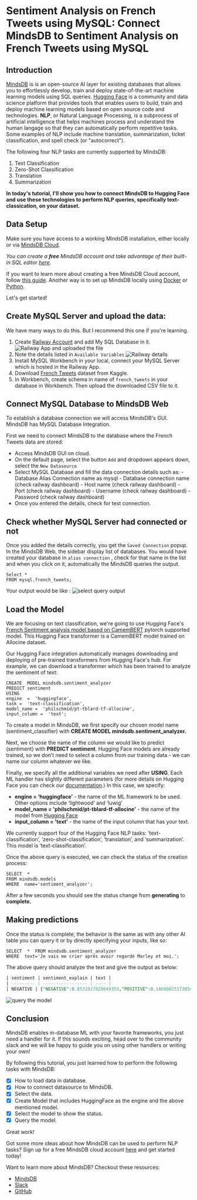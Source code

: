 

# Sentiment Analysis on French Tweets using MySQL: Connect MindsDB to Sentiment Analysis on French Tweets using MySQL

## Introduction

[MindsDB](https://mindsdb.com/) is is an open-source AI layer for existing databases that allows you to effortlessly develop, train and deploy state-of-the-art machine learning models using SQL queries. 
[Hugging Face](https://huggingface.co/) is a community and data science platform that provides tools that enables users to build, train and deploy machine learning models based on open source code and technologies. 
**NLP**, or Natural Language Processing, is a subprocess of artificial intelligence that helps machines process and understand the human langage so that they can automatically perform repetitive tasks. 
Some examples of NLP include machine translation, summarization, ticket classification, and spell check (or "autocorrect").

The following four NLP tasks are currently supported by MindsDB:

1. Text Classification
2. Zero-Shot Classification
3. Translation
4. Summarization

**In today's tutorial, I'll show you how to connect MindsDB to Hugging Face and use these technologies to perform NLP queries, specifically text-classication, on your dataset.**

## Data Setup

Make sure you have access to a working MindsDB installation, either locally or via [MindsDB Cloud](https://cloud.mindsdb.com/). 

*You can create a **free** MindsDB account and take advantage of their built-in SQL editor [here](https://cloud.mindsdb.com/editor).*

If you want to learn more about creating a free MindsDB Cloud account, follow
[this guide](/setup/cloud/). Another way is to set up MindsDB locally using [Docker](/setup/self-hosted/docker/) or [Python](/setup/self-hosted/pip/source/).

Let's get started!

##  Create MySQL Server and upload the data:
We have many ways to do this. But I recommend this one if you're learning. 
1. Create [Railway Account](https://railway.app/) and add My SQL Database in it.
![Railway App and uploaded the file](images/sentiment-analysis-on-french-tweets/createmysqldb.png)
2. Note the details listed in `Available Variables`
![Railway details](images/sentiment-analysis-on-french-tweets/railwaydetails.png)
3. Install MySQL Workbench in your local, connect your MySQL Server which is hosted in the Railway App.
4. Download [French Tweets](https://www.kaggle.com/datasets/hbaflast/french-twitter-sentiment-analysis?resource=download) dataset from Kaggle.
5. In Workbench, create schema in name of `french_tweets`  in your database in Workbench. Then upload the downloaded CSV file to it. 


## Connect MySQL Database to MindsDB Web

To establish a database connection we will access MindsDB's GUI. MindsDB has MySQL Database Integration.

First we need to connect MindsDB to the database where the French Tweets data are stored:

 - Access MindsDB GUI on cloud.
 - On the default page, select the button  `Add`  and dropdown appears down, select the `New Datasource` 
 - Select MySQL Database and fill the data connection details such as:
	   - Database Alias Connection name as mysql
	   - Database connection name (check railway dashboard)
	   - Host name (check railway dashboard)
	   - Port (check railway dashboard)
	   - Username (check railway dashboard)
	   - Password (check railway dashboard)
- Once you entered the details, check for test connection.

 
 ## Check whether MySQL Server had connected or not

Once you added the details correctly, you get the `Saved Connection` popup.  In the MindsDB Web, the sidebar display list of databases. You would have created your database in `alias connection` , check for that name in the list and when you click on it, automatically the MindsDB queries the output. 

```
Select * 
FROM mysql.french_tweets;
```
Your output would be like :
![select query output](images/sentiment-analysis-on-french-tweets/query.png)

## Load the Model

We are focusing on text classification, we're going to use Hugging Face's [French Sentiment analysis model based on CamemBERT](https://huggingface.co/philschmid/pt-tblard-tf-allocine/tree/main) pytorch supported model. This Hugging Face transformer is a CamemBERT model trained on Allocine dataset.

Our Hugging Face integration automatically manages downloading and deploying of pre-trained transformers from Hugging Face's hub. For example, we can download a transformer which has been trained to analyze the sentiment of text:
```
CREATE  MODEL mindsdb.sentiment_analyzer
PREDICT sentiment
USING
engine  =  'huggingface',
task =  'text-classification',
model_name =  'philschmid/pt-tblard-tf-allocine',
input_column =  'text';
```
To create a model in MindsDB, we first specify our chosen model name (sentiment_classifier) with **CREATE MODEL mindsdb.sentiment_analyzer.**

Next, we choose the name of the column we would like to predict (sentiment) with **PREDICT sentiment**. Hugging Face models are already trained, so we don’t need to select a column from our training data - we can name our column whatever we like.

Finally, we specify all the additional variables we need after **USING**. Each ML handler has slightly different parameters (for more details on Hugging Face you can check our [documentation](https://docs.mindsdb.com/custom-model/huggingface?_gl=1*dxyiz5*_ga*MjEyNzE5MjgzMy4xNjY4Nzg5OTkz*_ga_7LGFPGV6XV*MTY3MDkwMjEwOS41Mi4xLjE2NzA5MDI4ODYuNjAuMC4w).) In this case, we specify:  

-   **engine = ‘huggingface’**  - the name of the ML framework to be used. Other options include ‘lightwood’ and ‘luwig’
-   **model_name = 'philschmid/pt-tblard-tf-allocine'**  - the name of the model from  [Hugging Face](https://huggingface.co/models)
-   **input_column = 'text'**  - the name of the input column that has your text.

We currently support four of the Hugging Face NLP tasks: ‘text-classification’, ‘zero-shot-classification’, ‘translation’, and ‘summarization’. This model is ‘text-classification’.

Once the above query is executed, we can check the status of the creation process:
```
SELECT  *
FROM mindsdb.models
WHERE  name='sentiment_analyzer';
```
After a few seconds you should see the status change from **generating** to **complete.**

## Making predictions

Once the status is complete, the behavior is the same as with any other AI table you can query it or by directly specifying your inputs, like so:

```
SELECT  *  FROM mindsdb.sentiment_analyzer
WHERE  text='Je vais me crier après avoir regardé Marley et moi.';
```

The above query should analyze the text and give the output as below:

```sql
| sentiment | sentiment_explain | text |
| --------- | ----------------- | ---- |
| NEGATIVE | {"NEGATIVE":0.8531917929649353,"POSITIVE":0.14680825173854828} | Je vais me crier après avoir regardé Marley et moi. |
```
![query the model](images/sentiment-analysis-on-french-tweets/querythemodel.png)


## Conclusion

MindsDB enables in-database ML with your favorite frameworks, you just need a handler for it. If this sounds exciting, head over to the community slack and we will be happy to guide you on using other handlers or writing your own!

By following this tutorial, you just learned how to perform the following tasks with MindsDB:

- [x]  How to load data in database.
- [x]  How to connect datasource to MindsDB.
- [x]  Select the data.
- [x]  Create Model that includes HuggingFace as the engine and the above mentioned model.
- [x]  Select the model to show the status.
- [x] Query the model.

Great work!

Got some more ideas about how MindsDB can be used to perform NLP tasks? 
Sign up for a free MindsDB cloud account [here](https://cloud.mindsdb.com/) and get started today!

Want to learn more about MindsDB? Checkout these resources:
- [MindsDB](https://mindsdb.com/)
- [Slack](https://mindsdbcommunity.slack.com/join/shared_invite/zt-1qak5iv6e-csh3EI8mM0iFkqJaNbsCGw#/shared-invite/email)
- [GitHub](https://github.com/mindsdb/mindsdb/)